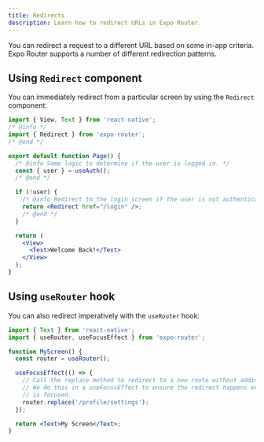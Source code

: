 ```yaml
---
title: Redirects
description: Learn how to redirect URLs in Expo Router.
---
```


You can redirect a request to a different URL based on some in-app criteria. Expo Router supports a number of different redirection patterns.

## Using `Redirect` component

You can immediately redirect from a particular screen by using the `Redirect` component:

```jsx
import { View, Text } from 'react-native';
/* @info */
import { Redirect } from 'expo-router';
/* @end */

export default function Page() {
  /* @info Some logic to determine if the user is logged in. */
  const { user } = useAuth();
  /* @end */

  if (!user) {
    /* @info Redirect to the login screen if the user is not authenticated. */
    return <Redirect href="/login" />;
    /* @end */
  }

  return (
    <View>
      <Text>Welcome Back!</Text>
    </View>
  );
}
```

## Using `useRouter` hook

You can also redirect imperatively with the `useRouter` hook:

```jsx
import { Text } from 'react-native';
import { useRouter, useFocusEffect } from 'expo-router';

function MyScreen() {
  const router = useRouter();

  useFocusEffect(() => {
    // Call the replace method to redirect to a new route without adding to the history.
    // We do this in a useFocusEffect to ensure the redirect happens every time the screen
    // is focused.
    router.replace('/profile/settings');
  });

  return <Text>My Screen</Text>;
}
```
